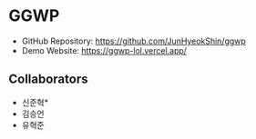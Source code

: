 # GGWP

- GitHub Repository: https://github.com/JunHyeokShin/ggwp
- Demo Website: https://ggwp-lol.vercel.app/

## Collaborators

- 신준혁*
- 김승언
- 유혁준
